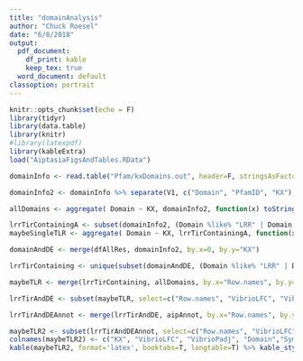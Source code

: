 ```yaml
---
title: "domainAnalysis"
author: "Chuck Roesel"
date: "6/8/2018"
output:
  pdf_document:
    df_print: kable
    keep_tex: true
  word_document: default
classoption: portrait
---
```


```r
knitr::opts_chunk$set(echo = F)
library(tidyr)
library(data.table)
library(knitr)
#library(latexpdf)
library(kableExtra)
load("AiptasiaFigsAndTables.RData")
```

```r
domainInfo <- read.table("Pfam/kxDomains.out", header=F, stringsAsFactors = F, sep="\t")
```

```r
domainInfo2 <- domainInfo %>% separate(V1, c("Domain", "PfamID", "KX"), "\\s+")
```

```r
allDomains <- aggregate( Domain ~ KX, domainInfo2, function(x) toString(unique(x)))
```

```r
lrrTirContainingA <- subset(domainInfo2, (Domain %like% "LRR" | Domain %like% "TIR"))
maybeSingleTLR <- aggregate( Domain ~ KX, lrrTirContainingA, function(x) toString(unique(x)))
```


```r
domainAndDE <- merge(dfAllRes, domainInfo2, by.x=0, by.y="KX")
```


```r
lrrTirContaining <- unique(subset(domainAndDE, (Domain %like% "LRR" | Domain %like% "TIR"), select=-c(Domain, PfamID)))
```

```r
maybeTLR <- merge(lrrTirContaining, allDomains, by.x="Row.names", by.y="KX")
```
```r
lrrTirAndDE <- subset(maybeTLR, select=c("Row.names", "VibrioLFC", "VibrioPadj", "Domain"))
```

```r
lrrTirAndDEAnnot <- merge(lrrTirAndDE, aipAnnot, by.x="Row.names", by.y="qseqid", all.x=T)
```

```r
maybeTLR2 <- subset(lrrTirAndDEAnnot, select=c("Row.names", "VibrioLFC", "VibrioPadj", "Domain", "symbol"))
colnames(maybeTLR2) <- c("KX", "VibrioLFC", "VibrioPadj", "Domain","Symbol")
kable(maybeTLR2, format='latex', booktabs=T, longtable=T) %>% kable_styling(latex_options=c("striped", "repeat_header"), full_width = F) %>% column_spec(4, width = "25em")
```